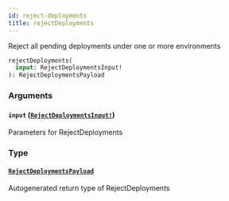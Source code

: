 ```yaml
---
id: reject-deployments
title: rejectDeployments
---
```


Reject all pending deployments under one or more environments

```graphql
rejectDeployments(
  input: RejectDeploymentsInput!
): RejectDeploymentsPayload

```

### Arguments

#### `input` ([`RejectDeploymentsInput!`](/docs/api/inputs/reject-deployments-input))

Parameters for RejectDeployments

### Type

#### [`RejectDeploymentsPayload`](/docs/api/objects/reject-deployments-payload)

Autogenerated return type of RejectDeployments
